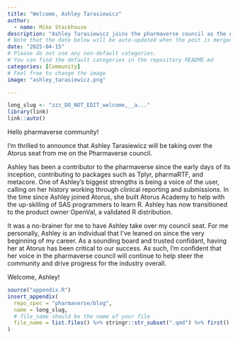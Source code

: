 ```yaml
---
title: "Welcome, Ashley Tarasiewicz"
author:
  - name: Mike Stackhouse
description: "Ashley Tarasiewicz joins the pharmaverse council as the Atorus Council representative."
# Note that the date below will be auto-updated when the post is merged.
date: "2025-04-15"
# Please do not use any non-default categories.
# You can find the default categories in the repository README.md
categories: [Community]
# Feel free to change the image
image: "ashley_tarasiewicz.png"

---
```


<!--------------- typical setup ----------------->

```r
long_slug <- "zzz_DO_NOT_EDIT_welcome,__a..."
library(link)
link::auto()
```

<!--------------- post begins here ----------------->

Hello pharmaverse community! 

I’m thrilled to announce that Ashley Tarasiewicz will be taking over the Atorus seat from me on the Pharmaverse council. 

Ashley has been a contributor to the pharmaverse since the early days of its inception, contributing to packages such as Tplyr, pharmaRTF, and metacore. One of Ashley’s biggest strengths is being a voice of the user, calling on her history working through clinical reporting and submissions. In the time since Ashley joined Atorus, she built Atorus Academy to help with the up-skilling of SAS programmers to learn R. Ashley has now transitioned to the product owner OpenVal, a validated R distribution. 

It was a no-brainer for me to have Ashley take over my council seat. For me personally, Ashley is an individual that I’ve leaned on since the very beginning of my career. As a sounding board and trusted confidant, having her at Atorus has been critical to our success. As such, I’m confident that her voice in the pharmaverse council will continue to help steer the community and drive progress for the industry overall.

Welcome, Ashley! 

<!--------------- appendices go here ----------------->

```r
source("appendix.R")
insert_appendix(
  repo_spec = "pharmaverse/blog",
  name = long_slug,
  # file_name should be the name of your file
  file_name = list.files() %>% stringr::str_subset(".qmd") %>% first()
)
```
